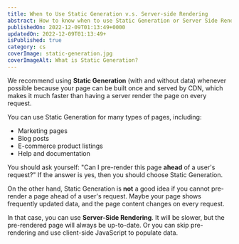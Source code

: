 ```yaml
---
title: When to Use Static Generation v.s. Server-side Rendering
abstract: How to know when to use Static Generation or Server Side Rendering in Next.js!
publishedOn: 2022-12-09T01:13:49+0000
updatedOn: 2022-12-09T01:13:49+
isPublished: true
category: cs
coverImage: static-generation.jpg
coverImageAlt: What is Static Generation?
---
```


We recommend using **Static Generation** (with and without data) whenever possible because your page can be built once and served by CDN, which makes it much faster than having a server render the page on every request.

You can use Static Generation for many types of pages, including:

- Marketing pages
- Blog posts
- E-commerce product listings
- Help and documentation

You should ask yourself: "Can I pre-render this page **ahead** of a user's request?" If the answer is yes, then you should choose Static Generation.

On the other hand, Static Generation is **not** a good idea if you cannot pre-render a page ahead of a user's request. Maybe your page shows frequently updated data, and the page content changes on every request.

In that case, you can use **Server-Side Rendering**. It will be slower, but the pre-rendered page will always be up-to-date. Or you can skip pre-rendering and use client-side JavaScript to populate data.